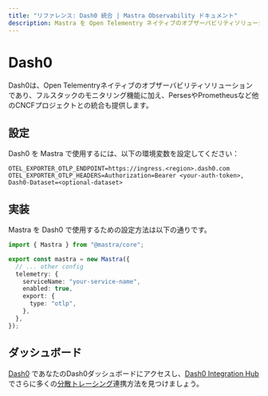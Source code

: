 ```yaml
---
title: "リファレンス: Dash0 統合 | Mastra Observability ドキュメント"
description: Mastra を Open Telementry ネイティブのオブザーバビリティソリューションである Dash0 と統合するためのドキュメント。
---
```


# Dash0

Dash0は、Open Telementryネイティブのオブザーバビリティソリューションであり、フルスタックのモニタリング機能に加え、PersesやPrometheusなど他のCNCFプロジェクトとの統合も提供します。

## 設定

Dash0 を Mastra で使用するには、以下の環境変数を設定してください：

```env
OTEL_EXPORTER_OTLP_ENDPOINT=https://ingress.<region>.dash0.com
OTEL_EXPORTER_OTLP_HEADERS=Authorization=Bearer <your-auth-token>, Dash0-Dataset=<optional-dataset>
```

## 実装

Mastra を Dash0 で使用するための設定方法は以下の通りです。

```typescript
import { Mastra } from "@mastra/core";

export const mastra = new Mastra({
  // ... other config
  telemetry: {
    serviceName: "your-service-name",
    enabled: true,
    export: {
      type: "otlp",
    },
  },
});
```

## ダッシュボード

[Dash0](https://www.dash0.com/) であなたのDash0ダッシュボードにアクセスし、[Dash0 Integration Hub](https://www.dash0.com/hub/integrations)でさらに多くの[分散トレーシング](https://www.dash0.com/distributed-tracing)連携方法を見つけましょう。

